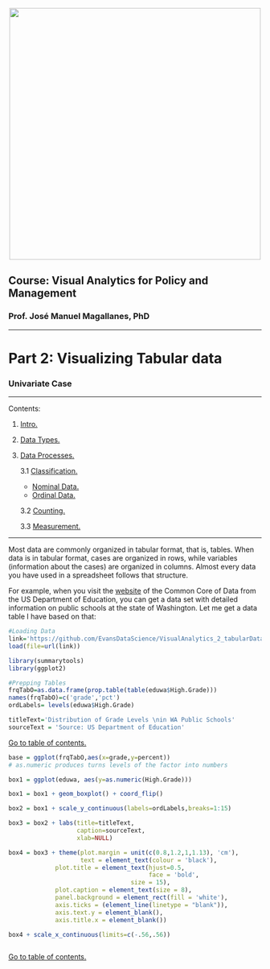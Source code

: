 <br> 
<center><img src="http://i.imgur.com/sSaOozN.png" width="500"></center>

## Course: Visual Analytics for Policy and Management

### Prof. José Manuel Magallanes, PhD 

_____
<a id='part1'></a>

# Part 2: Visualizing Tabular data
### Univariate Case

_____

Contents:

1. [Intro.](#part1)

2. [Data Types.](#part2) 

3. [Data Processes.](#part3)

    3.1 [Classification.](#part31)
    * [Nominal Data.](#part311)
    * [Ordinal Data.](#part312)
    
    3.2 [Counting.](#part32)
    
    3.3 [Measurement.](#part33) 
    

_____

Most data are commonly organized in tabular format, that is, tables. When data is in tabular format, cases are organized in rows, while variables (information about the cases) are organized in columns. Almost every data you have used in a spreadsheet follows that structure. 

For example, when you visit the [website](https://nces.ed.gov/ccd/) of the Common Core of Data from the US Department of Education, you can get a data set with detailed information on public schools at the state of Washington. Let me get a data table I have based on that:



```r
#Loading Data
link='https://github.com/EvansDataScience/VisualAnalytics_2_tabularData/raw/master/data/eduwa.rda'
load(file=url(link))

library(summarytools)
library(ggplot2)
```


```r
#Prepping Tables
frqTabO=as.data.frame(prop.table(table(eduwa$High.Grade)))
names(frqTabO)=c('grade','pct')
ordLabels= levels(eduwa$High.Grade)

titleText='Distribution of Grade Levels \nin WA Public Schools'
sourceText = 'Source: US Department of Education'

```

[Go to table of contents.](#part1)

<a id='part312'></a>




```r

base = ggplot(frqTabO,aes(x=grade,y=percent))
# as.numeric produces turns levels of the factor into numbers

box1 = ggplot(eduwa, aes(y=as.numeric(High.Grade))) 

box1 = box1 + geom_boxplot() + coord_flip() 

box2 = box1 + scale_y_continuous(labels=ordLabels,breaks=1:15)

box3 = box2 + labs(title=titleText,
                   caption=sourceText,
                   xlab=NULL)

box4 = box3 + theme(plot.margin = unit(c(0.8,1.2,1,1.13), 'cm'),
                    text = element_text(colour = 'black'),
             plot.title = element_text(hjust=0.5,
                                       face = 'bold',
                                  size = 15),
             plot.caption = element_text(size = 8),
             panel.background = element_rect(fill = 'white'),
             axis.ticks = (element_line(linetype = "blank")),
             axis.text.y = element_blank(),
             axis.title.x = element_blank())

box4 + scale_x_continuous(limits=c(-.56,.56)) 



```





[Go to table of contents.](#part1)




